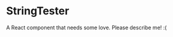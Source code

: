 
<Meta title="@flapjs/modules/fa/drawer/testing/StringTester"
    component={StringTester}/>

# StringTester

A React component that needs some love. Please describe me! :(

<Props of={StringTester}/>


